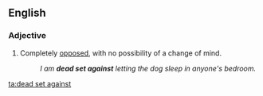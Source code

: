 ==English==

===Adjective===
{{en-adj|-|head=[[dead]] [[set]] [[against]]}}

# {{context|idiomatic}} Completely [[opposed]], with no possibility of a change of mind.
#: ''I am '''dead set against''' letting the dog sleep in anyone's bedroom.''

[[ta:dead set against]]